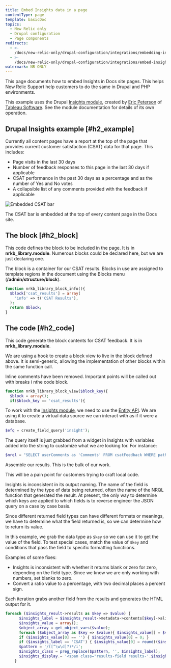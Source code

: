 ```yaml
---
title: Embed Insights data in a page
contentType: page
template: basicDoc
topics:
  - New Relic only
  - Drupal configuration
  - Page components
redirects:
  - >-
    /docs/new-relic-only/drupal-configuration/integrations/embedding-insights-data-page
  - >-
    /docs/new-relic-only/drupal-configuration/integrations/embed-insights-data-page
watermark: NR ONLY
---
```


This page documents how to embed Insights in Docs site pages. This helps New Relic Support help customers to do the same in Drupal and PHP environments.

This example uses the Drupal [Insights module](//www.drupal.org/project/new_relic_insights), created by [Eric Peterson](//www.eric.pe/terson/) of [Tableau Software](//www.tableau.com). See the module documentation for details of its own operation.

## Drupal Insights example [#h2_example]

Currently all content pages have a report at the top of the page that provides current customer satisfaction (CSAT) data for that page. This includes:

* Page visits in the last 30 days
* Number of feedback responses to this page in the last 30 days if applicable
* CSAT performance in the past 30 days as a percentage and as the number of Yes and No votes
* A collapsible list of any comments provided with the feedback if applicable

![Embedded CSAT bar](./images/2015-07-17_11-55-25.png "Embedded CSAT bar")

The CSAT bar is embedded at the top of every content page in the Docs site.

## The block [#h2_block]

This code defines the block to be included in the page. It is in **nrkb_library.module**. Numerous blocks could be declared here, but we are just declaring one.

The block is a container for our CSAT results. Blocks in use are assigned to template regions in the document using the Blocks menu (**/admin/structure/block**).

```php
function nrkb_library_block_info(){
  $block['csat_results'] = array(
    'info' => t('CSAT Results'),
  );
  return $block;
}
```

## The code [#h2_code]

This code generate the block contents for CSAT feedback. It is in **nrkb_library.module**.

We are using a hook to create a block view to live in the block defined above. It is semi-generic, allowing the implementation of other blocks within the same function call.

Inline comments have been removed. Important points will be called out with breaks i nthe code block.

```php
function nrkb_library_block_view($block_key){
  $block = array();
  if($block_key == 'csat_results'){
```

To work with the [Insights module](//www.drupal.org/project/new_relic_insights), we need to use the [Entity API](//www.drupal.org/project/entity). We are using it to create a virtual data source we can interact with as if it were a database.

```php
$efq = create_field_query('insight');
```

The query itself is just grabbed from a widget in Insights with variables added into the string to customize what we are looking for. For instance:

```php
$nrql = "SELECT userComments as 'Comments' FROM csatFeedback WHERE path ='".current_path()."' SINCE 30 days ago";
```

Assemble our results. This is the bulk of our work.

This will be a pain point for customers trying to craft local code.

Insights is inconsistent in its output naming. The name of the field is determined by the type of data being returned, often the name of the NRQL function that generated the result. At present, the only way to determine which keys are applied to which fields is to reverse engineer the JSON query on a case by case basis.

Since different returned field types can have different formats or meanings, we have to determine what the field returned is, so we can determine how to return its value.

In this example, we grab the data type as `$key` so we can use it to get the value of the field. To test special cases, match the value of `$key` and conditions that pass the field to specific formatting functiions.

Examples of some fixes:

* Insights is inconsistent with whether it returns blank or zero for zero, depending on the field type. Since we know we are only working with numbers, set blanks to zero.
* Convert a ratio value to a percentage, with two decimal places a percent sign.

Each iteration grabs another field from the results and generates the HTML output for it.

```php
foreach ($insights_result->results as $key => $value) {
      $insights_label = $insights_result->metadata->contents[$key]->alias;
      $insights_value = array();
      $object_array = get_object_vars($value);
      foreach ($object_array as $key => $value){ $insights_value[] = $value; }
      if ($insights_value[0] == '') { $insights_value[0] = 0; }
      if ($insights_label == 'CSAT') { $insights_value[0] = round(($insights_value[0]*100),2).'%'; }
      $pattern = '/([^\w\d]?)*/i';
      $insights_class = preg_replace($pattern, '', $insights_label);
      $insights_display.= '<span class="results-field results-'.$insights_class.'">'.$insights_label.': '.$insights_value[0].'</span>'."\n";
    }
```
